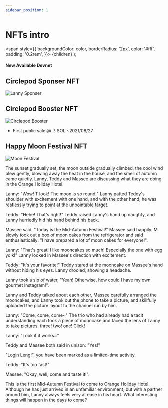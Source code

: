 ```yaml
---
sidebar_position: 1
---
```


# NFTs intro

  <span
    style={{
      backgroundColor: color,
      borderRadius: '2px',
      color: '#fff',
      padding: '0.2rem',
    }}>
    {children}
  </span>
);

#### New Available <Highlight color="#25c2a0">Devnet</Highlight>

## Circlepod Sponser NFT

![Lanny Sponser](/img/nfts/sponsor_lanny.png)

## Circlepod Booster NFT

![Circlepod Booster](/img/nfts/booster.png)

* First public sale `@0.3` SOL ~2021/08/27

## Happy Moon Festival NFT

![Moon Festival](/img/nfts/moon2021.png)

The sunset gradually set, the moon outside gradually climbed, the cool wind blew gently, blowing away the heat in the house, and the smell of autumn came quietly. Lanny, Teddy and Massee are discussing what they are doing in the Orange Holiday Hotel.

Lanny: "Wow! T look! The moon is so round!" Lanny patted Teddy's shoulder with excitement with one hand, and with the other hand, he was restlessly trying to point at the unpointable target.

Teddy: "Hehe! That's right!" Teddy raised Lanny's hand up naughty, and Lanny hurriedly hid his hand behind his back.

Massee said, "Today is the Mid-Autumn Festival!" Massee said happily. M slowly took out a box of moon cakes from the refrigerator and said enthusiastically: "I have prepared a lot of moon cakes for everyone!".

Lanny: "That's great! I like mooncakes so much! Especially the one with egg yolk!" Lanny looked in Massee's direction with excitement.

Teddy: "It's your favorite!" Teddy stared at the mooncake on Massee's hand without hiding his eyes. Lanny drooled, showing a headache.

Lanny took a sip of water, "Yeah! Otherwise, how could I have my own gourmet Instagram!".

Lanny and Teddy talked about each other, Massee carefully arranged the mooncakes, and Lanny took out the phone to take a picture, and skillfully uploaded the picture layout to the channel run by him.

Lanny: "Come, come, come~" The trio who had already had a tacit understanding each took a piece of mooncake and faced the lens of Lanny to take pictures. three! two! one! Click!

Lanny: "Look if it works~"

Teddy and Massee both said in unison: "Yes!"

"Login Leng!", you have been marked as a limited-time activity.

Teddy: "It's too fast!"

Massee: "Okay, well, come and taste it!".

This is the first Mid-Autumn Festival to come to Orange Holiday Hotel. Although he has just arrived in an unfamiliar environment, but with a partner around him, Lanny always feels very at ease in his heart. What interesting things will happen in the days to come?
